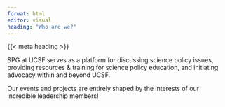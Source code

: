 ```yaml
---
format: html
editor: visual
heading: "Who are we?"
---
```


{{< meta heading >}}

SPG at UCSF serves as a platform for discussing science policy issues, providing resources & training for science policy education, and initiating advocacy within and beyond UCSF.

Our events and projects are entirely shaped by the interests of our incredible leadership members!

